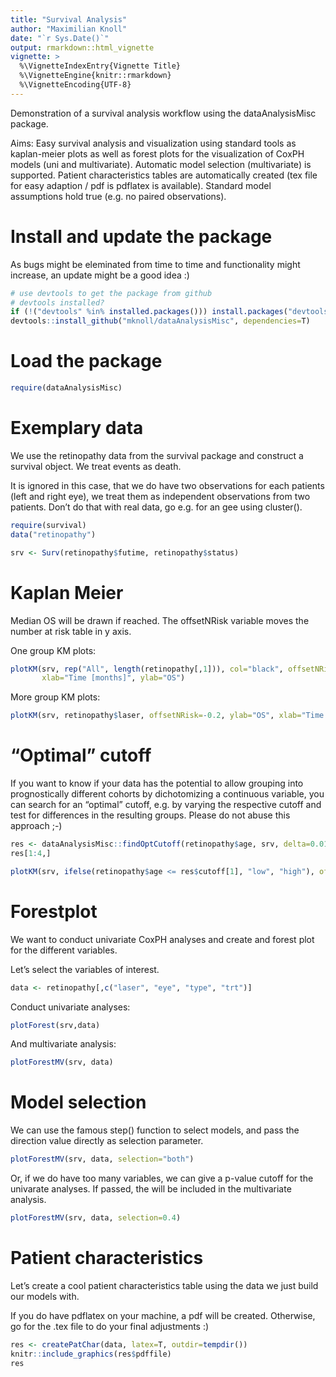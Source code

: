 ```yaml
---
title: "Survival Analysis"
author: "Maximilian Knoll"
date: "`r Sys.Date()`"
output: rmarkdown::html_vignette
vignette: >
  %\VignetteIndexEntry{Vignette Title}
  %\VignetteEngine{knitr::rmarkdown}
  %\VignetteEncoding{UTF-8}
---
```


Demonstration of a survival analysis workflow using the dataAnalysisMisc 
package.

Aims: 
Easy survival analysis and visualization using standard tools
as kaplan-meier plots as well as forest plots for the visualization
of CoxPH models (uni and multivariate). Automatic model selection 
(multivariate) is supported. Patient characteristics tables are 
automatically created (tex file for easy adaption / pdf is pdflatex 
is available). 
Standard model assumptions hold true (e.g. no paired observations).

# Install and update the package

As bugs might be eleminated from time to time and functionality
might increase, an update might be a good idea :)

```r
# use devtools to get the package from github
# devtools installed?
if (!("devtools" %in% installed.packages())) install.packages("devtools")
devtools::install_github("mknoll/dataAnalysisMisc", dependencies=T)
```

# Load the package 
```r
require(dataAnalysisMisc)
```

# Exemplary data

We use the retinopathy data from the survival package and construct
a survival object. We treat events as death.

It is ignored in this case, that we do have two observations for each 
patients (left and right eye), we treat them as independent observations
from two patients. Don't do that with real data, go e.g. for an 
gee using cluster().

```r
require(survival)
data("retinopathy")

srv <- Surv(retinopathy$futime, retinopathy$status)
```

# Kaplan Meier

Median OS will be drawn if reached.
The offsetNRisk variable moves the number at risk table in y axis.

One group KM plots:

```r
plotKM(srv, rep("All", length(retinopathy[,1])), col="black", offsetNRisk=-0.2,
       xlab="Time [months]", ylab="OS")
```

More group KM plots:

```r
plotKM(srv, retinopathy$laser, offsetNRisk=-0.2, ylab="OS", xlab="Time [months]")
```

# "Optimal" cutoff

If you want to know if your data has the potential to allow grouping 
into prognostically different cohorts by dichotomizing a continuous variable,
you can search for an "optimal" cutoff, e.g. by varying the respective cutoff
and test for differences in the resulting groups. Please do not abuse
this approach ;-) 

```r
res <- dataAnalysisMisc::findOptCutoff(retinopathy$age, srv, delta=0.01)
res[1:4,]

plotKM(srv, ifelse(retinopathy$age <= res$cutoff[1], "low", "high"), offsetNRisk=-0.2, ylab="OS", xlab="Time [months]")
```

# Forestplot 

We want to conduct univariate CoxPH analyses and create
and forest plot for the different variables.

Let's select the variables of interest.
```r
data <- retinopathy[,c("laser", "eye", "type", "trt")]
```

Conduct univariate analyses:
```r
plotForest(srv,data)
```

And multivariate analysis:
```r
plotForestMV(srv, data)
```

# Model selection

We can use the famous step() function to select models, 
and pass the direction value directly as selection parameter.

```r
plotForestMV(srv, data, selection="both")
```

Or, if we do have too many variables, we can give a p-value 
cutoff for the univarate analyses. If passed, the will be included 
in the multivariate analysis.

```r
plotForestMV(srv, data, selection=0.4)
```

# Patient characteristics

Let's create a cool patient characteristics table using the 
data we just build our models with. 

If you do have pdflatex on your machine, a pdf will be created. 
Otherwise, go for the .tex file to do your final adjustments :) 


```r
res <- createPatChar(data, latex=T, outdir=tempdir())
knitr::include_graphics(res$pdffile)
res
```




